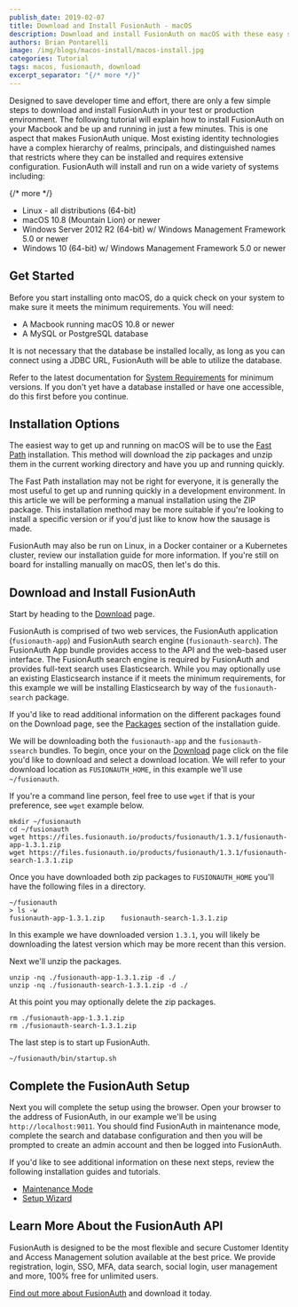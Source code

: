 ```yaml
---
publish_date: 2019-02-07 
title: Download and Install FusionAuth - macOS
description: Download and install FusionAuth on macOS with these easy steps.
authors: Brian Pontarelli
image: /img/blogs/macos-install/macos-install.jpg
categories: Tutorial
tags: macos, fusionauth, download
excerpt_separator: "{/* more */}"
---
```


Designed to save developer time and effort, there are only a few simple steps to download and install FusionAuth in your test or production environment. The following tutorial will explain how to install FusionAuth on your Macbook and be up and running in just a few minutes. This is one aspect that makes FusionAuth unique. Most existing identity technologies have a complex hierarchy of realms, principals, and distinguished names that restricts where they can be installed and requires extensive configuration. FusionAuth will install and run on a wide variety of systems including:

{/* more */}

- Linux - all distributions (64-bit)
- macOS 10.8 (Mountain Lion) or newer
- Windows Server 2012 R2 (64-bit) w/ Windows Management Framework 5.0 or newer
- Windows 10 (64-bit) w/ Windows Management Framework 5.0 or newer

## Get Started

Before you start installing onto macOS, do a quick check on your system to make sure it meets the minimum requirements. You will need:

- A Macbook running macOS 10.8 or newer
- A MySQL or PostgreSQL database

It is not necessary that the database be installed locally, as long as you can connect using a JDBC URL, FusionAuth will be able to utilize the database.

Refer to the latest documentation for [System Requirements](/docs/get-started/download-and-install/system-requirements "Visit FusionAuth System Requirements") for minimum versions. If you don't yet have a database installed or have one accessible, do this first before you continue.

## Installation Options

The easiest way to get up and running on macOS will be to use the [Fast Path](/docs/get-started/download-and-install/fast-path "Fast Path") installation. This method will download the zip packages and unzip them in the current working directory and have you up and running quickly.

The Fast Path installation may not be right for everyone, it is generally the most useful to get up and running quickly in a development environment. In this article we will be performing a manual installation using the ZIP package. This installation method may be more suitable if you're looking to install a specific version or if you'd just like to know how the sausage is made.

FusionAuth may also be run on Linux, in a Docker container or a Kubernetes cluster, review our installation guide for more information. If you're still on board for installing manually on macOS, then let's do this.

## Download and Install FusionAuth

Start by heading to the [Download](/download) page.

FusionAuth is comprised of two web services, the FusionAuth application (`fusionauth-app`) and FusionAuth search engine (`fusionauth-search`). The FusionAuth App bundle provides access to the API and the web-based user interface. The FusionAuth search engine is required by FusionAuth and provides full-text search uses Elasticsearch. While you may optionally use an existing Elasticsearch instance if it meets the minimum requirements, for this example  we will be installing Elasticsearch by way of the `fusionauth-search` package.

If you'd like to read additional information on the different packages found on the Download page, see the [Packages](/docs/get-started/download-and-install/packages) section of the installation guide.

We will be downloading both the `fusionauth-app` and the `fusionauth-ssearch` bundles. To begin, once your on the  [Download](/download) page click on the file you'd like to download and select a download location. We will refer to your download location as `FUSIONAUTH_HOME`, in this example we'll use `~/fusionauth`.

If you're a command line person, feel free to use `wget` if that is your preference, see `wget` example below.

```
mkdir ~/fusionauth
cd ~/fusionauth
wget https://files.fusionauth.io/products/fusionauth/1.3.1/fusionauth-app-1.3.1.zip
wget https://files.fusionauth.io/products/fusionauth/1.3.1/fusionauth-search-1.3.1.zip
```

Once you have downloaded both zip packages to `FUSIONAUTH_HOME` you'll have the following files in a directory.

```
~/fusionauth
> ls -w
fusionauth-app-1.3.1.zip    fusionauth-search-1.3.1.zip
```

In this example we have downloaded version `1.3.1`, you will likely be downloading the latest version which may be more recent than this version.

Next we'll unzip the packages.

```
unzip -nq ./fusionauth-app-1.3.1.zip -d ./
unzip -nq ./fusionauth-search-1.3.1.zip -d ./
```

At this point you may optionally delete the zip packages.

```
rm ./fusionauth-app-1.3.1.zip
rm ./fusionauth-search-1.3.1.zip
```

The last step is to start up FusionAuth.

```
~/fusionauth/bin/startup.sh
```

## Complete the FusionAuth Setup

Next you will complete the setup using the browser. Open your browser to the address of FusionAuth, in our example we'll be using `http://localhost:9011`. You should find FusionAuth in maintenance mode, complete the search and database configuration and then you will be prompted to create an admin account and then be logged into FusionAuth.

If you'd like to see additional information on these next steps, review the following installation guides and tutorials.

- [Maintenance Mode](/docs/get-started/download-and-install/fusionauth-app#maintenance-mode)
- [Setup Wizard](/docs/get-started/download-and-install/setup-wizard)

## Learn More About the FusionAuth API

FusionAuth is designed to be the most flexible and secure Customer Identity and Access Management solution available at the best price. We provide registration, login, SSO, MFA, data search, social login, user management and more, 100% free for unlimited users.

[Find out more about FusionAuth](/ "FusionAuth Home") and download it today.
